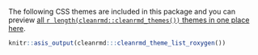 The following CSS themes are included in this package and you can preview 
[all `r length(cleanrmd::cleanrmd_themes())` themes in one place here](https://gadenbuie.github.io/cleanrmd/index.html).

```r
knitr::asis_output(cleanrmd:::cleanrmd_theme_list_roxygen())
```
